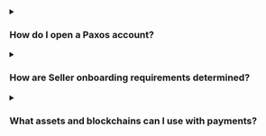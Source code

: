 [contact-us]: https://support.paxos.com/hc/en-us

<details>
<summary>
<h3 id="create-account">How do I open a Paxos account?</h3>
</summary>
<div>

The easiest way to get started with the Paxos Platform is to [contact the payments team](https://support.paxos.com/hc/en-us).
</div>
</details>

<details>
<summary>
<h3 id="seller-onboarding">How are Seller onboarding requirements determined?</h3>
</summary>
<div>

Seller onboarding requirements are determined based on the type of business, transaction volume, and compliance needs. The requirements include business verification, financial information, and regulatory compliance documentation.

> Contact [Support](https://support.paxos.com/hc/en-us) to help determine the best onboarding approach.

</div>
</details>

<details>
<summary>
<h3 id="supported-assets">What assets and blockchains can I use with payments?</h3>
</summary>
<div>

By default, all payment workflows support USD and Paxos-issued stablecoins on Ethereum and Solana, including PYUSD and USDP.

USDC on Ethereum, Solana or Polygon can also be used. [Contact us](https://support.paxos.com/hc/en-us) for details.

</div>
</details>